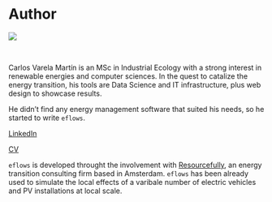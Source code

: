 # Author

<div class="row">
  <div class="col-sm-4">
  
  <img src="../../www/images/author/carlos.png">
  
  </div>
  <div class="col-sm-8">
  
  <br>
  
  <p>
  Carlos Varela Martín is an MSc in Industrial Ecology with a strong interest in renewable energies and computer sciences. In the quest to catalize the energy transition, his tools are Data Science and IT infrastructure, plus web design to showcase results. 
  </p>
  <p>
  He didn't find any energy management software that suited his needs, so he started to write <code>eflows</code>. 
  </p>
  <p>
  <a href="https://www.linkedin.com/in/carlosvarelamartin/" target="_blank">LinkedIn</a>
  </p>
  <p>
  <a href="CV6.pdf" target="_blank">CV</a>
  </p>
  </div>
</div>

`eflows` is developed throught the involvement with <a href="https://resourcefully.nl/" target="_blank">Resourcefully</a>, an energy transition consulting firm based in Amsterdam. `eflows` has been already used to simulate the local effects of a varibale number of electric vehicles and PV installations at local scale.
